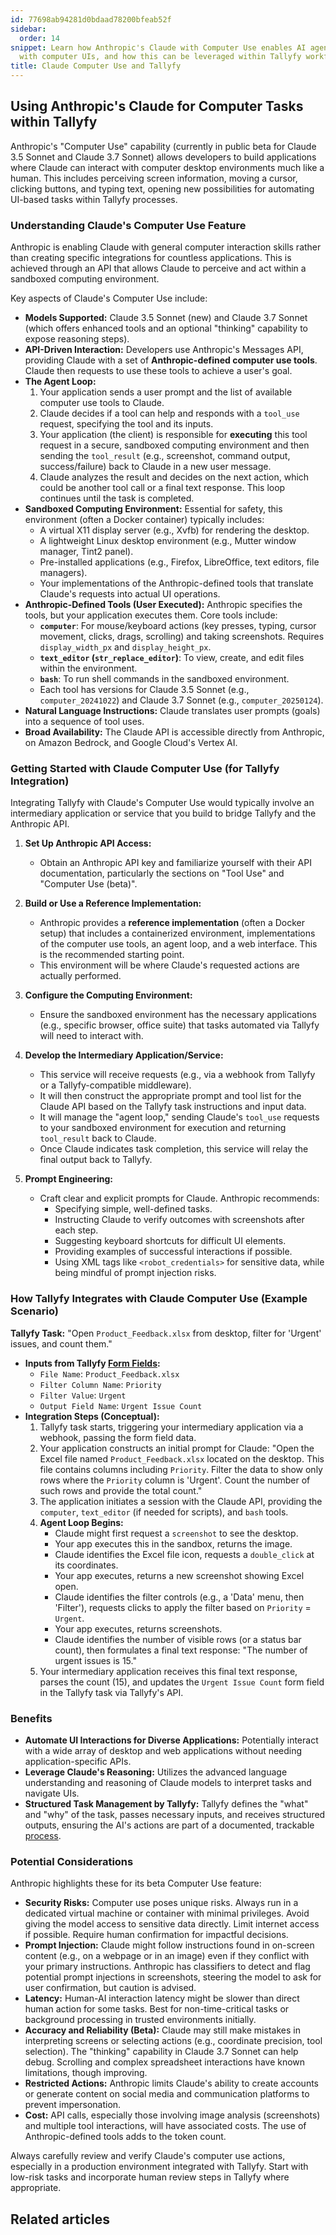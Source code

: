 ```yaml
---
id: 77698ab94281d0bdaad78200bfeab52f
sidebar:
  order: 14
snippet: Learn how Anthropic's Claude with Computer Use enables AI agents to interact
  with computer UIs, and how this can be leveraged within Tallyfy workflows.
title: Claude Computer Use and Tallyfy
---
```



## Using Anthropic's Claude for Computer Tasks within Tallyfy

Anthropic's "Computer Use" capability (currently in public beta for Claude 3.5 Sonnet and Claude 3.7 Sonnet) allows developers to build applications where Claude can interact with computer desktop environments much like a human. This includes perceiving screen information, moving a cursor, clicking buttons, and typing text, opening new possibilities for automating UI-based tasks within Tallyfy processes.

### Understanding Claude's Computer Use Feature

Anthropic is enabling Claude with general computer interaction skills rather than creating specific integrations for countless applications. This is achieved through an API that allows Claude to perceive and act within a sandboxed computing environment.

Key aspects of Claude's Computer Use include:

*   **Models Supported:** Claude 3.5 Sonnet (new) and Claude 3.7 Sonnet (which offers enhanced tools and an optional "thinking" capability to expose reasoning steps).
*   **API-Driven Interaction:** Developers use Anthropic's Messages API, providing Claude with a set of **Anthropic-defined computer use tools**. Claude then requests to use these tools to achieve a user's goal.
*   **The Agent Loop:**
    1.  Your application sends a user prompt and the list of available computer use tools to Claude.
    2.  Claude decides if a tool can help and responds with a `tool_use` request, specifying the tool and its inputs.
    3.  Your application (the client) is responsible for **executing** this tool request in a secure, sandboxed computing environment and then sending the `tool_result` (e.g., screenshot, command output, success/failure) back to Claude in a new user message.
    4.  Claude analyzes the result and decides on the next action, which could be another tool call or a final text response. This loop continues until the task is completed.
*   **Sandboxed Computing Environment:** Essential for safety, this environment (often a Docker container) typically includes:
    *   A virtual X11 display server (e.g., Xvfb) for rendering the desktop.
    *   A lightweight Linux desktop environment (e.g., Mutter window manager, Tint2 panel).
    *   Pre-installed applications (e.g., Firefox, LibreOffice, text editors, file managers).
    *   Your implementations of the Anthropic-defined tools that translate Claude's requests into actual UI operations.
*   **Anthropic-Defined Tools (User Executed):** Anthropic specifies the tools, but your application executes them. Core tools include:
    *   **`computer`**: For mouse/keyboard actions (key presses, typing, cursor movement, clicks, drags, scrolling) and taking screenshots. Requires `display_width_px` and `display_height_px`.
    *   **`text_editor` (`str_replace_editor`)**: To view, create, and edit files within the environment.
    *   **`bash`**: To run shell commands in the sandboxed environment.
    *   Each tool has versions for Claude 3.5 Sonnet (e.g., `computer_20241022`) and Claude 3.7 Sonnet (e.g., `computer_20250124`).
*   **Natural Language Instructions:** Claude translates user prompts (goals) into a sequence of tool uses.
*   **Broad Availability:** The Claude API is accessible directly from Anthropic, on Amazon Bedrock, and Google Cloud's Vertex AI.

### Getting Started with Claude Computer Use (for Tallyfy Integration)

Integrating Tallyfy with Claude's Computer Use would typically involve an intermediary application or service that you build to bridge Tallyfy and the Anthropic API.

<Steps>

1.  **Set Up Anthropic API Access:**
    *   Obtain an Anthropic API key and familiarize yourself with their API documentation, particularly the sections on "Tool Use" and "Computer Use (beta)".

2.  **Build or Use a Reference Implementation:**
    *   Anthropic provides a **reference implementation** (often a Docker setup) that includes a containerized environment, implementations of the computer use tools, an agent loop, and a web interface. This is the recommended starting point.
    *   This environment will be where Claude's requested actions are actually performed.

3.  **Configure the Computing Environment:**
    *   Ensure the sandboxed environment has the necessary applications (e.g., specific browser, office suite) that tasks automated via Tallyfy will need to interact with.

4.  **Develop the Intermediary Application/Service:**
    *   This service will receive requests (e.g., via a webhook from Tallyfy or a Tallyfy-compatible middleware).
    *   It will then construct the appropriate prompt and tool list for the Claude API based on the Tallyfy task instructions and input data.
    *   It will manage the "agent loop," sending Claude's `tool_use` requests to your sandboxed environment for execution and returning `tool_result` back to Claude.
    *   Once Claude indicates task completion, this service will relay the final output back to Tallyfy.

5.  **Prompt Engineering:**
    *   Craft clear and explicit prompts for Claude. Anthropic recommends:
        *   Specifying simple, well-defined tasks.
        *   Instructing Claude to verify outcomes with screenshots after each step.
        *   Suggesting keyboard shortcuts for difficult UI elements.
        *   Providing examples of successful interactions if possible.
        *   Using XML tags like `<robot_credentials>` for sensitive data, while being mindful of prompt injection risks.

</Steps>

### How Tallyfy Integrates with Claude Computer Use (Example Scenario)

**Tallyfy Task:** "Open `Product_Feedback.xlsx` from desktop, filter for 'Urgent' issues, and count them."

*   **Inputs from Tallyfy [Form Fields](/products/pro/tracking-and-tasks/tasks/what-are-form-fields-in-tallyfy/):**
    *   `File Name`: `Product_Feedback.xlsx`
    *   `Filter Column Name`: `Priority`
    *   `Filter Value`: `Urgent`
    *   `Output Field Name`: `Urgent Issue Count`
*   **Integration Steps (Conceptual):**
    1.  Tallyfy task starts, triggering your intermediary application via a webhook, passing the form field data.
    2.  Your application constructs an initial prompt for Claude: "Open the Excel file named `Product_Feedback.xlsx` located on the desktop. This file contains columns including `Priority`. Filter the data to show only rows where the `Priority` column is 'Urgent'. Count the number of such rows and provide the total count."
    3.  The application initiates a session with the Claude API, providing the `computer`, `text_editor` (if needed for scripts), and `bash` tools.
    4.  **Agent Loop Begins:**
        *   Claude might first request a `screenshot` to see the desktop.
        *   Your app executes this in the sandbox, returns the image.
        *   Claude identifies the Excel file icon, requests a `double_click` at its coordinates.
        *   Your app executes, returns a new screenshot showing Excel open.
        *   Claude identifies the filter controls (e.g., a 'Data' menu, then 'Filter'), requests clicks to apply the filter based on `Priority` = `Urgent`.
        *   Your app executes, returns screenshots.
        *   Claude identifies the number of visible rows (or a status bar count), then formulates a final text response: "The number of urgent issues is 15."
    5.  Your intermediary application receives this final text response, parses the count (15), and updates the `Urgent Issue Count` form field in the Tallyfy task via Tallyfy's API.

### Benefits

*   **Automate UI Interactions for Diverse Applications:** Potentially interact with a wide array of desktop and web applications without needing application-specific APIs.
*   **Leverage Claude's Reasoning:** Utilizes the advanced language understanding and reasoning of Claude models to interpret tasks and navigate UIs.
*   **Structured Task Management by Tallyfy:** Tallyfy defines the "what" and "why" of the task, passes necessary inputs, and receives structured outputs, ensuring the AI's actions are part of a documented, trackable [process](/products/pro/tracking-and-tasks/processes/).

### Potential Considerations

Anthropic highlights these for its beta Computer Use feature:

*   **Security Risks:** Computer use poses unique risks. Always run in a dedicated virtual machine or container with minimal privileges. Avoid giving the model access to sensitive data directly. Limit internet access if possible. Require human confirmation for impactful decisions.
*   **Prompt Injection:** Claude might follow instructions found in on-screen content (e.g., on a webpage or in an image) even if they conflict with your primary instructions. Anthropic has classifiers to detect and flag potential prompt injections in screenshots, steering the model to ask for user confirmation, but caution is advised.
*   **Latency:** Human-AI interaction latency might be slower than direct human action for some tasks. Best for non-time-critical tasks or background processing in trusted environments initially.
*   **Accuracy and Reliability (Beta):** Claude may still make mistakes in interpreting screens or selecting actions (e.g., coordinate precision, tool selection). The "thinking" capability in Claude 3.7 Sonnet can help debug. Scrolling and complex spreadsheet interactions have known limitations, though improving.
*   **Restricted Actions:** Anthropic limits Claude's ability to create accounts or generate content on social media and communication platforms to prevent impersonation.
*   **Cost:** API calls, especially those involving image analysis (screenshots) and multiple tool interactions, will have associated costs. The use of Anthropic-defined tools adds to the token count.

Always carefully review and verify Claude's computer use actions, especially in a production environment integrated with Tallyfy. Start with low-risk tasks and incorporate human review steps in Tallyfy where appropriate.

## Related articles
<CardGrid>
  <LinkTitleCard header="Computer AI Agents > Overview" href="/products/pro/integrations/computer-ai-agents/" />
  <LinkTitleCard header="Computer AI Agents > Vendors > Twin.so" href="/products/pro/integrations/computer-ai-agents/vendors/twin/" />
  <LinkTitleCard header="Computer AI Agents > Vendors > Skyvern" href="/products/pro/integrations/computer-ai-agents/vendors/skyvern/" />
  <LinkTitleCard header="Computer AI Agents > Vendors > Manus AI" href="/products/pro/integrations/computer-ai-agents/vendors/manus/" />
  <LinkTitleCard header="Computer AI Agents > Vendors > OpenAI Operator" href="/products/pro/integrations/computer-ai-agents/vendors/openai-operator/" />
</CardGrid>